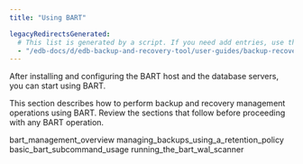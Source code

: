 ```yaml
---
title: "Using BART"

legacyRedirectsGenerated:
  # This list is generated by a script. If you need add entries, use the `legacyRedirects` key.
  - "/edb-docs/d/edb-backup-and-recovery-tool/user-guides/backup-recovery-guide/2.6.1/using_bart.html"
---
```


<div id="using_bart" class="registered_link"></div>

After installing and configuring the BART host and the database servers, you can start using BART.

This section describes how to perform backup and recovery management operations using BART. Review the sections that follow before proceeding with any BART operation.

<div class="toctree" maxdepth="3">

bart_management_overview managing_backups_using_a_retention_policy basic_bart_subcommand_usage running_the_bart_wal_scanner

</div>
